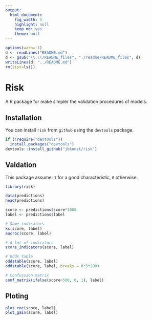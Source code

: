 ```yaml
---
output:
  html_document:
    fig_width: 5
    highlight: null
    keep_md: yes
    theme: null
---
```

```r
options(warn=-1)
d <- readLines("README.md")
d <- gsub("\\.\\/README_files", "./readme/README_files", d)
writeLines(d, "../README.md")
rm(list=ls())
```

# Risk
A R package for make simpler the validation procedures of models.

## Installation
You can install `risk` from `github` using the `devtools` package.

```r
if (!require("devtools"))
  install.packages("devtools")
devtools::install_github("jbkunst/risk")
```

## Valdation

This package assume: `1` for a good characteristic, `0` otherwise. 

```r
library(risk)
```

```r
data(predictions)
head(predictions)

score <- predictions$score*1000
label <- predictions$label

# Some indicators
ks(score, label)
aucroc(score, label)

# A lot of indicators
score_indicators(score, label)

# Odds Table
oddstable(score, label)
oddstable(score, label, breaks = 0:5*200)

# Confussion matrix
conf_matrix(ifelse(score<500, 0, 1), label)
```


## Ploting
```r
plot_roc(score, label)
plot_gain(score, label)
```
